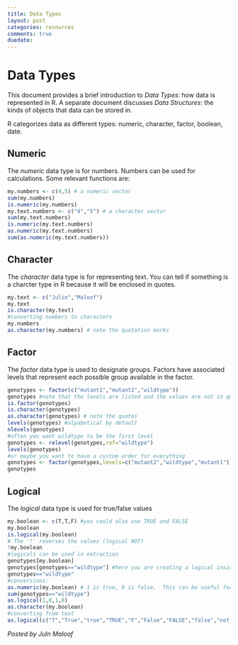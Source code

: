 ```yaml
---
title: Data Types
layout: post
categories: resources
comments: true
duedate:
---
```


Data Types
========================================================
This document provides a brief introduction to *Data Types*: how data is represented in R.  A separate document discusses *Data Structures*: the kinds of objects that data can be stored in.

R categorizes data as different types: numeric, character, factor, boolean, date.

Numeric
-------
The *numeric* data type is for numbers.  Numbers can be used for calculations.  Some relevant functions are:
```r
my.numbers <- c(4,5) # a numeric vector
sum(my.numbers)
is.numeric(my.numbers)
my.text.numbers <- c("4","5") # a character vector
sum(my.text.numbers)
is.numeric(my.text.numbers)
as.numeric(my.text.numbers)
sum(as.numeric(my.text.numbers))
```

Character
---------
The *character* data type is for representing text.  You can tell if something is a charcter type in R because it will be enclosed in quotes.
```r
my.text <- c("Julin","Maloof")
my.text
is.character(my.text)
#converting numbers to characters
my.numbers
as.character(my.numbers) # note the quotation marks
```

Factor
------
The *factor* data type is used to designate groups.  Factors have associated levels that represent each possible group available in the factor.
```r
genotypes <- factor(c("mutant1","mutant2","wildtype"))
genotypes #note that the levels are listed and the values are not in quotes
is.factor(genotypes)
is.character(genotypes)
as.character(genotypes) # note the quotes
levels(genotypes) #alpabetical by default
nlevels(genotypes)
#often you want wildtype to be the first level
genotypes <- relevel(genotypes,ref="wildtype")
levels(genotypes)
#or maybe you want to have a custom order for everything
genotypes <- factor(genotypes,levels=c("mutant2","wildtype","mutant1"))
genotypes
```

Logical
-------
The *logical* data type is used for true/false values
```r
my.boolean <- c(T,T,F) #you could also use TRUE and FALSE
my.boolean
is.logical(my.boolean)
# The '!' reverses the values (logical NOT)
!my.boolean
#logicals can be used in extraction
genotypes[my.boolean]
genotypes[genotypes=="wildtype"] #here you are creating a logical inside the square brackets.
genotypes=="wildtype"
#conversions:
as.numeric(my.boolean) # 1 is true, 0 is false.  This can be useful for summing, ie
sum(genotypes=="wildtype") 
as.logical(1,0,1,0)
as.character(my.boolean)
#converting from text
as.logical(c("T","True","true","TRUE","F","False","FALSE","false","not logical"))
```

*Posted by Juln Maloof*